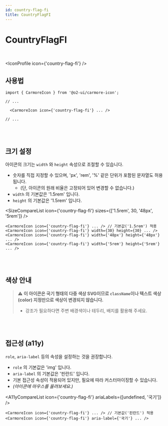 ```yaml
---
id: country-flag-fi
title: CountryFlagFI
---
```




# CountryFlagFI

<br />

<IconProfile icon={'country-flag-fi'} />

## 사용법

```tsx
import { CarmoreIcon } from '@o2-ui/carmore-icon';

// ...

  <CarmoreIcon icon={'country-flag-fi'} ... />

// ...
```

<br />
<br />

## 크기 설정

아이콘의 크기는 `width` 와 `height` 속성으로 조절할 수 있습니다.

- 숫자를 직접 지정할 수 있으며, 'px', 'rem', '%' 같은 단위가 포함된 문자열도 허용됩니다.
  - (단, 아이콘의 원래 비율은 고정되어 있어 변경할 수 없습니다.)
- `width` 의 기본값은 '1.5rem' 입니다.
- `height` 의 기본값은 '1.5rem' 입니다.

<SizeCompareList icon={'country-flag-fi'} sizes={['1.5rem', 30, '48px', '5rem']} />

```tsx
<CarmoreIcon icon={'country-flag-fi'} ... /> // 기본값('1.5rem') 적용
<CarmoreIcon icon={'country-flag-fi'} width={30} height={30} ... />
<CarmoreIcon icon={'country-flag-fi'} width={'48px'} height={'48px'} ... />
<CarmoreIcon icon={'country-flag-fi'} width={'5rem'} height={'5rem'} ... />
```

<br />
<br />

## 색상 안내

> ⚠️ <b>이 아이콘은 국기 형태의 다중 색상 SVG이므로 `className`이나 텍스트 색상(color) 지정만으로 색상이 변경되지 않습니다. </b>
>
> - 강조가 필요하다면 주변 배경색이나 테두리, 배지를 활용해 주세요.

<br />
<br />

## 접근성 (a11y)

`role`, `aria-label` 등의 속성을 설정하는 것을 권장합니다.

- `role` 의 기본값은 'img' 입니다.
- `aria-label` 의 기본값은 '핀란드' 입니다.
- 기본 접근성 속성이 적용되어 있지만, 필요에 따라 커스터마이징할 수 있습니다.
- _(아이콘에 마우스를 올려보세요.)_

<A11yCompareList icon={'country-flag-fi'} ariaLabels={[undefined, '국기']} />

```tsx
<CarmoreIcon icon={'country-flag-fi'} ... /> // 기본값('핀란드') 적용
<CarmoreIcon icon={'country-flag-fi'} aria-label={'국기'} ... />
```
